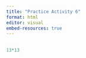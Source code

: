 ```yaml
---
title: "Practice Activity 6"
format: html
editor: visual
embed-resources: true
---
```


## 

```r
13*13
```

